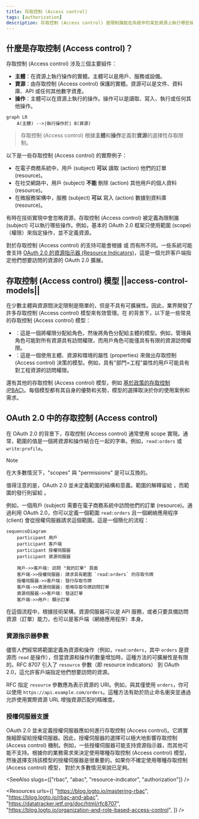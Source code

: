 ```yaml
---
title: 存取控制 (Access control)
tags: [authorization]
description: 存取控制 (Access control) 是限制誰能在系統中的某些資源上執行哪些操作。這是一種定義和執行存取政策的基本安全機制。
---
```


## 什麼是存取控制 (Access control)？

存取控制 (Access control) 涉及三個主要組件：

- **主體**：在資源上執行操作的實體。主體可以是用戶、服務或設備。
- **資源**：由存取控制 (Access control) 保護的實體。資源可以是文件、資料庫、API 或任何其他數字資產。
- **操作**：主體可以在資源上執行的操作。操作可以是讀取、寫入、執行或任何其他操作。

```mermaid
graph LR
    A(主體) -->|執行操作於| B(資源)
```

> 存取控制 (Access control) 根據**主體**和**操作**定義對**資源**的選擇性存取限制。

以下是一些存取控制 (Access control) 的實際例子：

- 在電子商務系統中，用戶 (subject) **可以** 讀取 (action) 他們的訂單 (resource)。
- 在社交網路中，用戶 (subject) **不能** 刪除 (action) 其他用戶的個人資料 (resource)。
- 在微服務架構中，服務 (subject) **可以** 寫入 (action) 數據到資料庫 (resource)。

有時在技術實現中會忽略資源，存取控制 (Access control) 被定義為限制誰 (subject) 可以執行哪些操作。例如，基本的 OAuth 2.0 框架只使用範圍 (scope)（權限）來指定操作，並不定義資源。

對於存取控制 (Access control) 的支持可能會根據 <Ref slug="authorization-server" /> 或 <Ref slug="identity-provider" /> 而有所不同。一些系統可能會支持 [OAuth 2.0 的資源指示器 (Resource Indicators)](https://datatracker.ietf.org/doc/html/rfc8707)，這是一個允許客戶端指定他們想要訪問的資源的 OAuth 2.0 擴展。

## 存取控制 (Access control) 模型 ||access-control-models||

在少數主體與資源間決定限制是簡單的，但是不具有可擴展性。因此，業界開發了許多存取控制 (Access control) 模型來有效管理。在 <Ref slug="iam" /> 的背景下，以下是一些常見的存取控制 (Access control) 模型：

- <Ref slug="rbac" />：這是一個將權限分配給角色，然後將角色分配給主體的模型。例如，管理員角色可能對所有資源具有訪問權限，而用戶角色可能僅具有有限的資源訪問權限。
- <Ref slug="abac" />：這是一個使用主體、資源和環境的屬性 (properties) 來做出存取控制 (Access control) 決策的模型。例如，具有"部門=工程"屬性的用戶可能具有對工程資源的訪問權限。

還有其他的存取控制 (Access control) 模型，例如 [基於政策的存取控制 (PBAC)](https://csrc.nist.gov/glossary/term/policy_based_access_control)。每個模型都有其自身的優勢和劣勢，模型的選擇取決於你的使用案例和需求。

## OAuth 2.0 中的存取控制 (Access control)

在 OAuth 2.0 的背景下，存取控制 (Access control) 通常使用 <Ref slug="scope">scope</Ref> 實現。通常，範圍的值是一個將資源和操作結合在一起的字串。例如，`read:orders` 或 `write:profile`。

> [!Note]
> 在大多數情況下，"scopes" 與 "permissions" 是可以互換的。

值得注意的是，OAuth 2.0 並未定義範圍的結構和意義。範圍的解釋留給 <Ref slug="resource-server" />，而範圍的發行則留給 <Ref slug="authorization-server" />。

例如，一個用戶 (subject) 需要在電子商務系統中訪問他們的訂單 (resource)。通過利用 OAuth 2.0，你可以定義一個範圍 `read:orders` 且一個網絡應用程序 (client) 會從授權伺服器請求這個範圍。這是一個簡化的流程：

```mermaid
sequenceDiagram
    participant 用戶
    participant 客戶端
    participant 授權伺服器
    participant 資源伺服器

    用戶->>客戶端: 訪問 "我的訂單" 頁面
    客戶端->>授權伺服器: 請求具有範圍 `read:orders` 的存取令牌
    授權伺服器->>客戶端: 發行存取令牌
    客戶端->>資源伺服器: 使用存取令牌訪問訂單
    資源伺服器->>客戶端: 發送訂單
    客戶端->>用戶: 顯示訂單
```

在這個流程中，根據技術架構，資源伺服器可以是 API 服務，或者只要具備訪問資源（訂單）能力，也可以是客戶端（網絡應用程序）本身。

### 資源指示器參數

儘管人們經常將範圍定義為資源和操作（例如，`read:orders`，其中 `orders` 是資源而 `read` 是操作），但當資源和操作的數量增加時，這種方法的可擴展性是有限的。RFC 8707 引入了 `resource` 參數（即 <Ref slug="resource-indicator">resource indicators</Ref>） 到 OAuth 2.0，這允許客戶端指定他們想要訪問的資源。

RFC 指定 `resource` 參數應為表示資源的 URI。例如，與其僅使用 `orders`，你可以使用 `https://api.example.com/orders`。這種方法有助於防止命名衝突並通過允許使用實際資源 URL 增強資源匹配的精確度。

### 授權伺服器支援

OAuth 2.0 並未定義授權伺服器應如何進行存取控制 (Access control)。它將實施細節留給授權伺服器。因此，授權伺服器的選擇可以極大地影響存取控制 (Access control) 機制。例如，一些授權伺服器可能支持資源指示器，而其他可能不支持。根據你的業務需求來決定使用哪種存取控制 (Access control) 模型，然後選擇支持該模型的授權伺服器是很重要的。如果你不確定使用哪種存取控制 (Access control) 模型，<Ref slug="rbac" /> 對於大多數情況來說已足夠。

<SeeAlso slugs={["rbac", "abac", "resource-indicator", "authorization"]} />

<Resources
  urls={[
    "https://blog.logto.io/mastering-rbac",
    "https://blog.logto.io/rbac-and-abac",
    "https://datatracker.ietf.org/doc/html/rfc8707",
    "https://blog.logto.io/organization-and-role-based-access-control",
  ]}
/>
